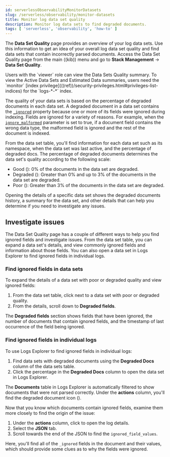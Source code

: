 ```yaml
---
id: serverlessObservabilityMonitorDatasets
slug: /serverless/observability/monitor-datasets
title: Monitor log data set quality
description: Monitor log data sets to find degraded documents.
tags: [ 'serverless', 'observability', 'how-to' ]
---
```


<p><DocBadge template="technical preview" /></p>
<p><DocBadge template="beta" /></p>

The **Data Set Quality** page provides an overview of your log data sets.
Use this information to get an idea of your overall log data set quality and find data sets that contain incorrectly parsed documents.
Access the Data Set Quality page from the main ((kib)) menu and go to **Stack Management** → **Data Set Quality**.

<DocImage size="2" url="../images/logs-dataset-overview.png" alt="Screen capture of the data set overview" />

<DocCallOut title="Requirements">
  Users with the `viewer` role can view the Data Sets Quality summary. To view the Active Data Sets and Estimated Data summaries, users need the `monitor` [index privilege](((ref))/security-privileges.html#privileges-list-indices) for the `logs-*-*` index.
</DocCallOut>

The quality of your data sets is based on the percentage of degraded documents in each data set.
A degraded document in a data set contains the [`_ignored`](((ref))/mapping-ignored-field.html) property because one or more of its fields were ignored during indexing.
Fields are ignored for a variety of reasons.
For example, when the [`ignore_malformed`](((ref))/mapping-ignored-field.html.html) parameter is set to true, if a document field contains the wrong data type, the malformed field is ignored and the rest of the document is indexed.

From the data set table, you'll find information for each data set such as its namespace, when the data set was last active, and the percentage of degraded docs.
The percentage of degraded documents determines the data set's quality according to the following scale:

* Good (<DocImage flatImage alt="Good icon" url="../images/green-dot-icon.png" />): 0% of the documents in the data set are degraded.
* Degraded (<DocImage flatImage alt="Degraded icon" url="../images/yellow-dot-icon.png" />): Greater than 0% and up to 3% of the documents in the data set are degraded.
* Poor (<DocImage flatImage alt="Poor icon" url="../images/red-dot-icon.png" />): Greater than 3% of the documents in the data set are degraded.

Opening the details of a specific data set shows the degraded documents history, a summary for the data set, and other details that can help you determine if you need to investigate any issues.

## Investigate issues
The Data Set Quality page has a couple of different ways to help you find ignored fields and investigate issues.
From the data set table, you can expand a data set's details, and view commonly ignored fields and information about those fields.
You can also open a data set in Logs Explorer to find ignored fields in individual logs.

### Find ignored fields in data sets
To expand the details of a data set with poor or degraded quality and view ignored fields:

1. From the data set table, click <DocIcon type="expand" title="expand icon" /> next to a data set with poor or degraded quality.
1. From the details, scroll down to **Degraded fields**.

The **Degraded fields** section shows fields that have been ignored, the number of documents that contain ignored fields, and the timestamp of last occurrence of the field being ignored.

### Find ignored fields in individual logs
To use Logs Explorer to find ignored fields in individual logs:

1. Find data sets with degraded documents using the **Degraded Docs** column of the data sets table.
1. Click the percentage in the **Degraded Docs** column to open the data set in Logs Explorer.

The **Documents** table in Logs Explorer is automatically filtered to show documents that were not parsed correctly.
Under the **actions** column, you'll find the degraded document icon (<DocIcon type="indexClose" title="degraded document icon" />).

Now that you know which documents contain ignored fields, examine them more closely to find the origin of the issue:

1. Under the **actions** column, click <DocIcon type="expand" title="expand icon" /> to open the log details.
1. Select the **JSON** tab.
1. Scroll towards the end of the JSON to find the `ignored_field_values`.

Here, you'll find all of the `_ignored` fields in the document and their values, which should provide some clues as to why the fields were ignored.
